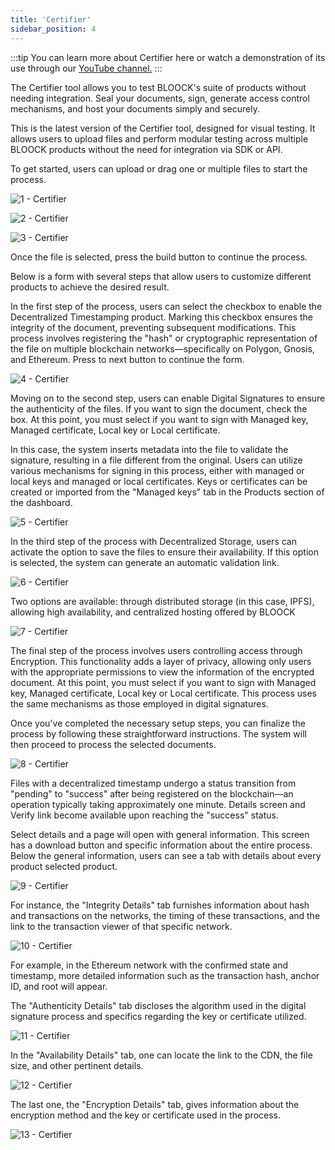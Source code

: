 ```yaml
---
title: 'Certifier'
sidebar_position: 4
---
```


:::tip
You can learn more about Certifier here or watch a demonstration of its use through our [YouTube channel.](https://youtu.be/vLzZnNDOCXk?si=tHLeU-Sq47WuZ4yo)
:::

The Certifier tool allows you to test BLOOCK's suite of products without needing integration. Seal your documents, sign, generate access control mechanisms, and host your documents simply and securely.

This is the latest version of the Certifier tool, designed for visual testing. It allows users to upload files and perform modular testing across multiple BLOOCK products without the need for integration via SDK or API.

To get started, users can upload or drag one or multiple files to start the process.

![1 - Certifier](/static/docs/guides/platform/certifier/1-certifier.png)

![2 - Certifier](/static/docs/guides/platform/certifier/2-certifier.png)

![3 - Certifier](/static/docs/guides/platform/certifier/3-certifier.png)

Once the file is selected, press the build button to continue the process.

Below is a form with several steps that allow users to customize different products to achieve the desired result.

In the first step of the process, users can select the checkbox to enable the Decentralized Timestamping product. Marking this checkbox ensures the integrity of the document, preventing subsequent modifications. This process involves registering the "hash" or cryptographic representation of the file on multiple blockchain networks—specifically on Polygon, Gnosis, and Ethereum. Press to next button to continue the form.

![4 - Certifier](/static/docs/guides/platform/certifier/4-certifier.png)

Moving on to the second step, users can enable Digital Signatures to ensure the authenticity of the files. If you want to sign the document, check the box. At this point, you must select if you want to sign with Managed key, Managed certificate, Local key or Local certificate.

In this case, the system inserts metadata into the file to validate the signature, resulting in a file different from the original. Users can utilize various mechanisms for signing in this process, either with managed or local keys and managed or local certificates. Keys or certificates can be created or imported from the "Managed keys" tab in the Products section of the dashboard.

![5 - Certifier](/static/docs/guides/platform/certifier/5-certifier.png)

In the third step of the process with Decentralized Storage, users can activate the option to save the files to ensure their availability. If this option is selected, the system can generate an automatic validation link.

![6 - Certifier](/static/docs/guides/platform/certifier/6-certifier.png)

Two options are available: through distributed storage (in this case, IPFS), allowing high availability, and centralized hosting offered by BLOOCK

![7 - Certifier](/static/docs/guides/platform/certifier/7-certifier.png)

The final step of the process involves users controlling access through Encryption. This functionality adds a layer of privacy, allowing only users with the appropriate permissions to view the information of the encrypted document. At this point, you must select if you want to sign with Managed key, Managed certificate, Local key or Local certificate. This process uses the same mechanisms as those employed in digital signatures.

Once you've completed the necessary setup steps, you can finalize the process by following these straightforward instructions. The system will then proceed to process the selected documents.

![8 - Certifier](/static/docs/guides/platform/certifier/8-certifier.png)

Files with a decentralized timestamp undergo a status transition from "pending" to "success" after being registered on the blockchain—an operation typically taking approximately one minute. Details screen and Verify link become available upon reaching the "success" status.

Select details and a page will open with general information. This screen has a download button and specific information about the entire process. Below the general information, users can see a tab with details about every product selected product.

![9 - Certifier](/static/docs/guides/platform/certifier/9-certifier.png)

For instance, the "Integrity Details" tab furnishes information about hash and transactions on the networks, the timing of these transactions, and the link to the transaction viewer of that specific network.

![10 - Certifier](/static/docs/guides/platform/certifier/10-certifier.png)

For example, in the Ethereum network with the confirmed state and timestamp, more detailed information such as the transaction hash, anchor ID, and root will appear.

The "Authenticity Details" tab discloses the algorithm used in the digital signature process and specifics regarding the key or certificate utilized.

![11 - Certifier](/static/docs/guides/platform/certifier/11-certifier.png)

In the "Availability Details" tab, one can locate the link to the CDN, the file size, and other pertinent details.

![12 - Certifier](/static/docs/guides/platform/certifier/12-certifier.png)

The last one, the "Encryption Details" tab, gives information about the encryption method and the key or certificate used in the process.

![13 - Certifier](/static/docs/guides/platform/certifier/13-certifier.png)
